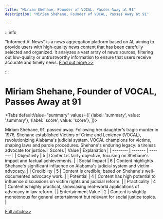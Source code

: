 ```yaml
---
title: "Miriam Shehane, Founder of VOCAL, Passes Away at 91"
description: "Miriam Shehane, Founder of VOCAL, Passes Away at 91"

---
```



:::info

"Informed AI News" is a news aggregation platform based on AI, aiming to provide users with high-quality news content that has been carefully selected and organized. It analyzes a vast array of news sources, filtering out low-quality or untrustworthy information to ensure that users receive accurate and timely news.  [Find out more >>](/)

:::

# Miriam Shehane, Founder of VOCAL, Passes Away at 91


<Tabs
	defaultValue="summary"
	values={[
	{label: 'summary', value: 'summary'},
	{label: 'score', value: 'score'},
]}>
<TabItem value="summary">


Miriam Shehane, 91, passed away. Following her daughter's tragic murder in 1976, Shehane established Victims of Crime and Leniency (VOCAL), revolutionizing Alabama's judicial system. VOCAL champions for victims, shaping laws and parole procedures. Shehane's enduring legacy: a tireless advocate for justice.
</TabItem>
<TabItem value="score">
	| Scores     | Value   | Explanation |
	| -------- | ------- | ------- |
	| Objectivity  | 5    | Content is fairly objective, focusing on Shehane's impact and factual achievements.    |
	| Social Impact | 6     | Content highlights Shehane's significant influence on Alabama's judicial system and victim advocacy.    |
	| Credibility    | 5    | Content is credible, based on Shehane's well-documented advocacy work.    |
	| Potential    | 4    | Content has high potential to influence discussions on victim rights and judicial reform.    |
	| Practicality    | 4    | Content is highly practical, showcasing real-world applications of advocacy in law reform.    |
	| Entertainment Value    | 2    | Content is slightly monotonous for general entertainment but relevant for social justice topics.    |
</TabItem>
</Tabs>

[Full article>>](https://apnews.com/article/vocal-miriam-shehane-alabama-d30421a1929fbb8af9b9fa660c1c2bde)
